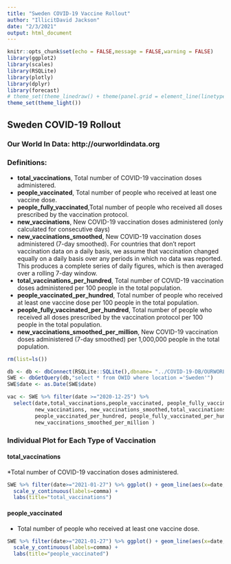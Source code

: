 ```yaml
---
title: "Sweden COVID-19 Vaccine Rollout"
author: "IllicitDavid Jackson"
date: "2/3/2021"
output: html_document
---
```


```r
knitr::opts_chunk$set(echo = FALSE,message = FALSE,warning = FALSE)
library(ggplot2)
library(scales)
library(RSQLite)
library(plotly)
library(dplyr)
library(forecast)
# theme_set(theme_linedraw() + theme(panel.grid = element_line(linetype = 'dashed')))
theme_set(theme_light())
```

## Sweden COVID-19 Rollout
### Our World In Data: http://ourworldindata.org
### Definitions:
* **total_vaccinations**, Total number of COVID-19 vaccination doses administered.
* **people_vaccinated**, Total number of people who received at least one vaccine dose.
* **people_fully_vaccinated**,Total number of people who received all doses prescribed by the vaccination protocol.
* **new_vaccinations**, New COVID-19 vaccination doses administered (only calculated for consecutive days)
* **new_vaccinations_smoothed**, New COVID-19 vaccination doses administered (7-day smoothed). For countries that don't report vaccination data on a daily basis, we assume that vaccination changed equally on a daily basis over any periods in which no data was reported. This produces a complete series of daily figures, which is then averaged over a rolling 7-day window.
* **total_vaccinations_per_hundred**, Total number of COVID-19 vaccination doses administered per 100 people in the total population.
* **people_vaccinated_per_hundred**, Total number of people who received at least one vaccine dose per 100 people in the total population.
* **people_fully_vaccinated_per_hundred**, Total number of people who received all doses prescribed by the vaccination protocol per 100 people in the total population.
* **new_vaccinations_smoothed_per_million**, New COVID-19 vaccination doses administered (7-day smoothed) per 1,000,000 people in the total population.

```r
rm(list=ls())

db <- db <- dbConnect(RSQLite::SQLite(),dbname= "../COVID-19-DB/OURWORLD.sqlite3")
SWE <- dbGetQuery(db,"select * from OWID where location ='Sweden'")
SWE$date <- as.Date(SWE$date)
```
```r
vac <- SWE %>% filter(date >="2020-12-25") %>% 
  select(date,total_vaccinations,people_vaccinated, people_fully_vaccinated,
         new_vaccinations, new_vaccinations_smoothed,total_vaccinations_per_hundred,
         people_vaccinated_per_hundred, people_fully_vaccinated_per_hundred,
         new_vaccinations_smoothed_per_million )
```
### Individual Plot for Each Type of Vaccination

#### total_vaccinations
*Total number of COVID-19 vaccination doses administered.

```r

SWE %>% filter(date>="2021-01-27") %>% ggplot() + geom_line(aes(x=date,y=total_vaccinations)) +
  scale_y_continuous(labels=comma) +
  labs(title="total_vaccinations")
```

#### people_vaccinated
* Total number of people who received at least one vaccine dose.

```r
SWE %>% filter(date>="2021-01-27") %>% ggplot() + geom_line(aes(x=date,y=people_vaccinated)) +
  scale_y_continuous(labels=comma) +
  labs(title="people_vaccinated")
```